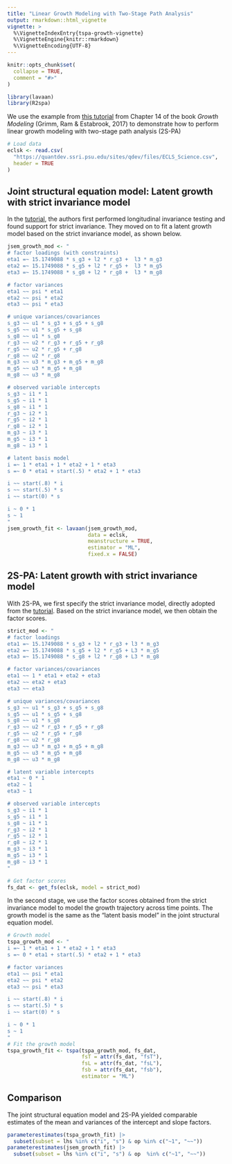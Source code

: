 ```yaml
---
title: "Linear Growth Modeling with Two-Stage Path Analysis"
output: rmarkdown::html_vignette
vignette: >
  %\VignetteIndexEntry{tspa-growth-vignette}
  %\VignetteEngine{knitr::rmarkdown}
  %\VignetteEncoding{UTF-8}
---
```


```r
knitr::opts_chunk$set(
  collapse = TRUE,
  comment = "#>"
)
```

```r
library(lavaan)
library(R2spa)
```

We use the example from [this tutorial](https://quantdev.ssri.psu.edu/tutorials/growth-modeling-chapter-14-modeling-change-latent-variables-measured-continuous) from Chapter 14 of the book *Growth Modeling* (Grimm, Ram & Estabrook, 2017) to demonstrate how to perform linear growth modeling with two-stage path analysis (2S-PA)

```r
# Load data
eclsk <- read.csv(
  "https://quantdev.ssri.psu.edu/sites/qdev/files/ECLS_Science.csv",
  header = TRUE
)
```

## Joint structural equation model: Latent growth with strict invariance model

In the [tutorial](https://quantdev.ssri.psu.edu/tutorials/growth-modeling-chapter-14-modeling-change-latent-variables-measured-continuous), the authors first performed longitudinal invariance testing and found support for strict invariance. They moved on to fit a latent growth model based on the strict invariance model, as shown below. 

```r
jsem_growth_mod <- "
# factor loadings (with constraints)
eta1 =~ 15.1749088 * s_g3 + l2 * r_g3 +  l3 * m_g3
eta2 =~ 15.1749088 * s_g5 + l2 * r_g5 +  l3 * m_g5
eta3 =~ 15.1749088 * s_g8 + l2 * r_g8 +  l3 * m_g8

# factor variances
eta1 ~~ psi * eta1
eta2 ~~ psi * eta2
eta3 ~~ psi * eta3

# unique variances/covariances 
s_g3 ~~ u1 * s_g3 + s_g5 + s_g8
s_g5 ~~ u1 * s_g5 + s_g8
s_g8 ~~ u1 * s_g8
r_g3 ~~ u2 * r_g3 + r_g5 + r_g8
r_g5 ~~ u2 * r_g5 + r_g8
r_g8 ~~ u2 * r_g8
m_g3 ~~ u3 * m_g3 + m_g5 + m_g8
m_g5 ~~ u3 * m_g5 + m_g8
m_g8 ~~ u3 * m_g8

# observed variable intercepts
s_g3 ~ i1 * 1
s_g5 ~ i1 * 1
s_g8 ~ i1 * 1
r_g3 ~ i2 * 1
r_g5 ~ i2 * 1
r_g8 ~ i2 * 1
m_g3 ~ i3 * 1
m_g5 ~ i3 * 1
m_g8 ~ i3 * 1

# latent basis model
i =~ 1 * eta1 + 1 * eta2 + 1 * eta3
s =~ 0 * eta1 + start(.5) * eta2 + 1 * eta3

i ~~ start(.8) * i
s ~~ start(.5) * s
i ~~ start(0) * s

i ~ 0 * 1
s ~ 1
"
jsem_growth_fit <- lavaan(jsem_growth_mod,
                          data = eclsk,
                          meanstructure = TRUE,
                          estimator = "ML",
                          fixed.x = FALSE)
```

## 2S-PA: Latent growth with strict invariance model

With 2S-PA, we first specify the strict invariance model, directly adopted from the [tutorial](https://quantdev.ssri.psu.edu/tutorials/growth-modeling-chapter-14-modeling-change-latent-variables-measured-continuous). Based on the strict invariance model, we then obtain the factor scores. 

```r
strict_mod <- "
# factor loadings
eta1 =~ 15.1749088 * s_g3 + l2 * r_g3 + l3 * m_g3
eta2 =~ 15.1749088 * s_g5 + l2 * r_g5 + L3 * m_g5
eta3 =~ 15.1749088 * s_g8 + l2 * r_g8 + L3 * m_g8

# factor variances/covariances
eta1 ~~ 1 * eta1 + eta2 + eta3
eta2 ~~ eta2 + eta3
eta3 ~~ eta3

# unique variances/covariances
s_g3 ~~ u1 * s_g3 + s_g5 + s_g8
s_g5 ~~ u1 * s_g5 + s_g8
s_g8 ~~ u1 * s_g8
r_g3 ~~ u2 * r_g3 + r_g5 + r_g8
r_g5 ~~ u2 * r_g5 + r_g8
r_g8 ~~ u2 * r_g8
m_g3 ~~ u3 * m_g3 + m_g5 + m_g8
m_g5 ~~ u3 * m_g5 + m_g8
m_g8 ~~ u3 * m_g8

# latent variable intercepts
eta1 ~ 0 * 1
eta2 ~ 1
eta3 ~ 1

# observed variable intercepts
s_g3 ~ i1 * 1
s_g5 ~ i1 * 1
s_g8 ~ i1 * 1
r_g3 ~ i2 * 1
r_g5 ~ i2 * 1
r_g8 ~ i2 * 1
m_g3 ~ i3 * 1
m_g5 ~ i3 * 1
m_g8 ~ i3 * 1
"
```

```r
# Get factor scores
fs_dat <- get_fs(eclsk, model = strict_mod)
```

In the second stage, we use the factor scores obtained from the strict invariance model to model the growth trajectory across time points. The growth model is the same as the "latent basis model" in the joint structural equation model. 

```r
# Growth model
tspa_growth_mod <- "
i =~ 1 * eta1 + 1 * eta2 + 1 * eta3
s =~ 0 * eta1 + start(.5) * eta2 + 1 * eta3

# factor variances
eta1 ~~ psi * eta1
eta2 ~~ psi * eta2
eta3 ~~ psi * eta3

i ~~ start(.8) * i
s ~~ start(.5) * s
i ~~ start(0) * s

i ~ 0 * 1
s ~ 1
"
# Fit the growth model
tspa_growth_fit <- tspa(tspa_growth_mod, fs_dat,
                        fsT = attr(fs_dat, "fsT"),
                        fsL = attr(fs_dat, "fsL"),
                        fsb = attr(fs_dat, "fsb"),
                        estimator = "ML")
```

## Comparison

The joint structural equation model and 2S-PA yielded comparable estimates of the mean and variances of the intercept and slope factors. 

```r
parameterestimates(tspa_growth_fit) |>
  subset(subset = lhs %in% c("i", "s") & op %in% c("~1", "~~"))
parameterestimates(jsem_growth_fit) |>
  subset(subset = lhs %in% c("i", "s") & op  %in% c("~1", "~~"))
```


